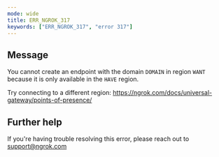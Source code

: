 ```yaml
---
mode: wide
title: ERR_NGROK_317
keywords: ["ERR_NGROK_317", "error 317"]
---
```


## Message

You cannot create an endpoint with the domain `DOMAIN` in region
`WANT` because it is only available in the `HAVE` region.

Try connecting to a different region: https://ngrok.com/docs/universal-gateway/points-of-presence/

## Further help

If you're having trouble resolving this error, please reach out to [support@ngrok.com](mailto:support@ngrok.com?subject=Help%20with%20ERR_NGROK_317)
